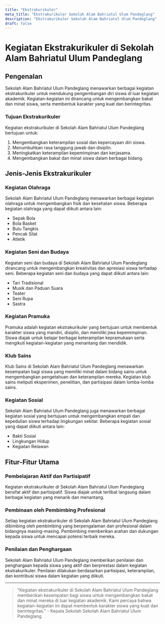 ```yaml
---
title: "Ekstrakurikuler"
meta_title: "Ekstrakurikuler Sekolah Alam Bahriatul Ulum Pandeglang"
description: "Ekstrakurikuler Sekolah Alam Bahriatul Ulum Pandeglang"
draft: false
---
```


# Kegiatan Ekstrakurikuler di Sekolah Alam Bahriatul Ulum Pandeglang

## Pengenalan

Sekolah Alam Bahriatul Ulum Pandeglang menawarkan berbagai kegiatan ekstrakurikuler untuk mendukung pengembangan diri siswa di luar kegiatan akademik. Kegiatan-kegiatan ini dirancang untuk mengembangkan bakat dan minat siswa, serta membentuk karakter yang kuat dan berintegritas.

### Tujuan Ekstrakurikuler

Kegiatan ekstrakurikuler di Sekolah Alam Bahriatul Ulum Pandeglang bertujuan untuk:
1. Mengembangkan keterampilan sosial dan kepercayaan diri siswa.
2. Menumbuhkan rasa tanggung jawab dan disiplin.
3. Meningkatkan keterampilan kepemimpinan dan kerjasama.
4. Mengembangkan bakat dan minat siswa dalam berbagai bidang.

## Jenis-Jenis Ekstrakurikuler

### Kegiatan Olahraga

Sekolah Alam Bahriatul Ulum Pandeglang menawarkan berbagai kegiatan olahraga untuk mengembangkan fisik dan kesehatan siswa. Beberapa kegiatan olahraga yang dapat diikuti antara lain:
- Sepak Bola
- Bola Basket
- Bulu Tangkis
- Pencak Silat
- Atletik

### Kegiatan Seni dan Budaya

Kegiatan seni dan budaya di Sekolah Alam Bahriatul Ulum Pandeglang dirancang untuk mengembangkan kreativitas dan apresiasi siswa terhadap seni. Beberapa kegiatan seni dan budaya yang dapat diikuti antara lain:
- Tari Tradisional
- Musik dan Paduan Suara
- Teater
- Seni Rupa
- Sastra

### Kegiatan Pramuka

Pramuka adalah kegiatan ekstrakurikuler yang bertujuan untuk membentuk karakter siswa yang mandiri, disiplin, dan memiliki jiwa kepemimpinan. Siswa diajak untuk belajar berbagai keterampilan kepramukaan serta mengikuti kegiatan-kegiatan yang menantang dan mendidik.

### Klub Sains

Klub Sains di Sekolah Alam Bahriatul Ulum Pandeglang menawarkan kesempatan bagi siswa yang memiliki minat dalam bidang sains untuk mengembangkan pengetahuan dan keterampilan mereka. Kegiatan klub sains meliputi eksperimen, penelitian, dan partisipasi dalam lomba-lomba sains.

### Kegiatan Sosial

Sekolah Alam Bahriatul Ulum Pandeglang juga menawarkan berbagai kegiatan sosial yang bertujuan untuk mengembangkan empati dan kepedulian siswa terhadap lingkungan sekitar. Beberapa kegiatan sosial yang dapat diikuti antara lain:
- Bakti Sosial
- Lingkungan Hidup
- Kegiatan Relawan

## Fitur-Fitur Utama

### Pembelajaran Aktif dan Partisipatif

Kegiatan ekstrakurikuler di Sekolah Alam Bahriatul Ulum Pandeglang bersifat aktif dan partisipatif. Siswa diajak untuk terlibat langsung dalam berbagai kegiatan yang menarik dan menantang.

### Pembinaan oleh Pembimbing Profesional

Setiap kegiatan ekstrakurikuler di Sekolah Alam Bahriatul Ulum Pandeglang dibimbing oleh pembimbing yang berpengalaman dan profesional dalam bidangnya masing-masing. Pembimbing memberikan arahan dan dukungan kepada siswa untuk mencapai potensi terbaik mereka.

### Penilaian dan Penghargaan

Sekolah Alam Bahriatul Ulum Pandeglang memberikan penilaian dan penghargaan kepada siswa yang aktif dan berprestasi dalam kegiatan ekstrakurikuler. Penilaian dilakukan berdasarkan partisipasi, keterampilan, dan kontribusi siswa dalam kegiatan yang diikuti.

---

> "Kegiatan ekstrakurikuler di Sekolah Alam Bahriatul Ulum Pandeglang memberikan kesempatan bagi siswa untuk mengembangkan bakat dan minat mereka di luar kegiatan akademik. Kami percaya bahwa kegiatan-kegiatan ini dapat membentuk karakter siswa yang kuat dan berintegritas." - Kepala Sekolah Sekolah Alam Bahriatul Ulum Pandeglang

